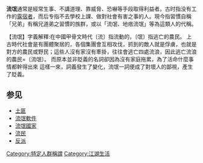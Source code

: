 {{otheruse|電影|流氓 (電影)}}
'''流氓'''通常是經常生事、不講道理、靠威脅、恐嚇等手段取得利益者。古时指没有工作的[[露宿者|露宿者]]，而后专指不去學校上課、做對社會有害之事的人。現今指習慣自稱「兄弟」有稱兄道弟之習慣的族群，或以「流氓、地痞流氓」等為這類人的代稱。

【流氓】字義解釋:在中國甲骨文時代〔流〕指流動的，〔氓〕指逃亡的農民。
上古時代社會是有團體聚居的，各個集團會互相攻伐，抓到的敵人就是俘虜，也就是對方的農民或野民；這些人沒有家沒有牽掛，往往會逃亡四處流浪，因此逃亡流浪的農民=〔流氓〕。
而原本並非貶義的名詞卻因為沒有家庭拖累，為了活命什麼事情都幹得出來 這樣一來，詞義發生了變化，流氓一詞便成了對壞人的鄙視，產生了貶義。

== 参见 ==
* [[土匪|土匪]]
* [[流氓軟件|流氓軟件]]
* [[流氓國家|流氓國家]]
* [[流民|流民]]
* [[反派|反派]]

{{DEFAULTSORT:L}}
[[Category:特定人群稱謂|Category:特定人群稱謂]]
[[Category:江湖生活|Category:江湖生活]]

{{社會科學小作品}}